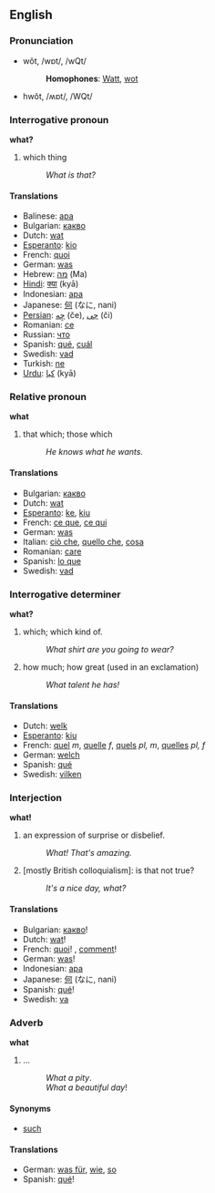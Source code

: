 ==English==
===Pronunciation===
*wŏt, /wɒt/, /wQt/
*:'''Homophones''': [[Watt]], [[wot]]
*hwŏt, /ʍɒt/, /WQt/

===Interrogative pronoun===
'''what?'''

#which thing
#:''What is that?''

====Translations====
*Balinese: [[apa]]
*Bulgarian: [[какво]]
*Dutch: [[wat]]
*[[Esperanto]]: [[kio]]
*French: [[quoi]]
*German: [[was]]
*Hebrew: [[מה]] (Ma)
*[[Hindi]]: [[क्या]] (kyā) 
*Indonesian: [[apa]]
*Japanese: [[何]] (なに, nani)
*[[Persian]]: [[چِه]] (če), [[چی]] (či)
*Romanian: [[ce]]
*Russian: [[что]]
*Spanish: [[qué]], [[cuál]]
*Swedish: [[vad]]
*Turkish: [[ne]]
*[[Urdu]]: [[كيا]] (kyā) 

===Relative pronoun===
'''what'''

#that which; those which
#:''He knows what he wants.'' 

====Translations====

*Bulgarian: [[какво]]
*Dutch: [[wat]]
*[[Esperanto]]: [[ke]], [[kiu]]
*French: [[ce que]], [[ce qui]]
*German: [[was]]
*Italian: [[ciò che]], [[quello che]], [[cosa]]
*Romanian: [[care]]
*Spanish: [[lo que]]
*Swedish: [[vad]]

===Interrogative determiner===
'''what?'''

#which; which kind of.
#:''What shirt are you going to wear?''
#how much; how great (used in an exclamation)
#:''What talent he has!''


====Translations====

*Dutch: [[welk]]
*[[Esperanto]]: [[kiu]]
*French: [[quel]] ''m'', [[quelle]] ''f'', [[quels]] ''pl, m'', [[quelles]] ''pl, f''
*German: [[welch]]
*Spanish: [[qué]]
*Swedish: [[vilken]]

===Interjection===
'''what!'''

#an expression of surprise or disbelief.
#:''What! That's amazing.''
#[mostly British colloquialism]: is that not true?
#:''It's a nice day, what?''

====Translations====

*Bulgarian: [[какво]]!
*Dutch: [[wat]]!
*French: [[quoi]]! , [[comment]]!
*German: [[was]]!
*Indonesian: [[apa]]
*Japanese: [[何]] (なに, nani)
*Spanish: [[qué]]!
*Swedish: [[va]]

===Adverb===<!-- pretty sure it's an adverb -->
'''what'''

#...<!-- need def -->
#:''What a pity''.
#:''What a beautiful day''!

====Synonyms====
*[[such]]

====Translations====
*German: [[was für]], [[wie]], [[so]]
*Spanish: [[qué]]!